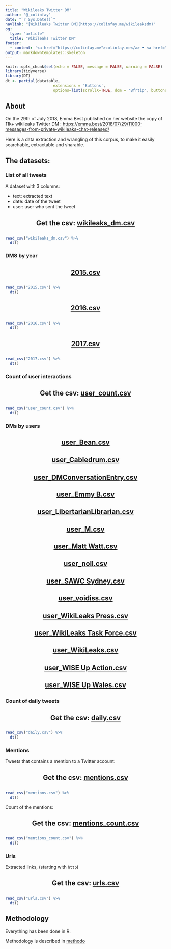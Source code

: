 ```yaml
---
title: "Wikileaks Twitter DM"
author: '@_colinfay'
date: "`r Sys.Date()`"
navlink: "[Wikileaks Twitter DM](https://colinfay.me/wikileaksdm)"
og:
  type: "article"
  title: "Wikileaks Twitter DM"
footer:
  - content: '<a href="https://colinfay.me">colinfay.me</a> • <a href="https://twitter.com/_ColinFay">@_colinfay</a><br/>'
output: markdowntemplates::skeleton
---
```


```r
knitr::opts_chunk$set(echo = FALSE, message = FALSE, warning = FALSE)
library(tidyverse)
library(DT) 
dt <- partial(datatable, 
                     extensions = 'Buttons', 
                     options=list(scrollX=TRUE, dom = 'Bfrtip', buttons = c('copy', 'csv')))
```

<style>
h4 {
  text-align: center;
  font-size: 1.5em;
}
.dataTables_wrapper{
  padding-bottom: 30px ;
}
</style>

## About

On the 29th of July 2018, Emma Best published on her website the copy of 11k+ wikileaks Twitter DM : <https://emma.best/2018/07/29/11000-messages-from-private-wikileaks-chat-released/>

Here is a data extraction and wrangling of this corpus, to make it easily searchable, extractable and sharable. 

## The datasets: 

### List of all tweets

A dataset with 3 columns: 

+ text: extracted text 
+ date: date of the tweet
+ user: user who sent the tweet

#### Get the csv: [wikileaks_dm.csv](wikileaks_dm.csv)

```r
read_csv("wikileaks_dm.csv") %>% 
  dt()
```

### DMS by year 

#### [2015.csv](2015.csv)

```r
read_csv("2015.csv") %>% 
  dt()
```

#### [2016.csv](2016.csv)

```r
read_csv("2016.csv") %>% 
  dt()
```

#### [2017.csv](2017.csv)

```r
read_csv("2017.csv") %>% 
  dt()
```

### Count of user interactions

#### Get the csv: [user_count.csv](user_count.csv)

```r
read_csv("user_count.csv") %>% 
  dt()
```

### DMs by users

#### [user_Bean.csv](user_Bean.csv)
#### [user_Cabledrum.csv](user_Cabledrum.csv)
#### [user_DMConversationEntry.csv](user_DMConversationEntry.csv)
#### [user_Emmy B.csv](user_Emmy B.csv)
#### [user_LibertarianLibrarian.csv](user_LibertarianLibrarian.csv)
#### [user_M.csv](user_M.csv)
#### [user_Matt Watt.csv](user_Matt Watt.csv)
#### [user_noll.csv](user_noll.csv)
#### [user_SAWC Sydney.csv](user_SAWC Sydney.csv)
#### [user_voidiss.csv](user_voidiss.csv)
#### [user_WikiLeaks Press.csv](user_WikiLeaks Press.csv)
#### [user_WikiLeaks Task Force.csv](user_WikiLeaks Task Force.csv)
#### [user_WikiLeaks.csv](user_WikiLeaks.csv)
#### [user_WISE Up Action.csv](user_WISE Up Action.csv)
#### [user_WISE Up Wales.csv](user_WISE Up Wales.csv)


### Count of daily tweets

#### Get the csv: [daily.csv](daily.csv)

```r
read_csv("daily.csv") %>%
  dt()
```

### Mentions

Tweets that contains a mention to a Twitter account: 

#### Get the csv: [mentions.csv](mentions.csv)

```r
read_csv("mentions.csv") %>% 
  dt()
```

Count of the mentions:

#### Get the csv: [mentions_count.csv](mentions_count.csv)

```r
read_csv("mentions_count.csv") %>% 
  dt()
```

### Urls

Extracted links, (starting with `http`)

#### Get the csv: [urls.csv](urls.csv)

```r
read_csv("urls.csv") %>% 
  dt()
```

## Methodology 

Everything has been done in R. 

Methodology is described in [methodo](methodo.html)
